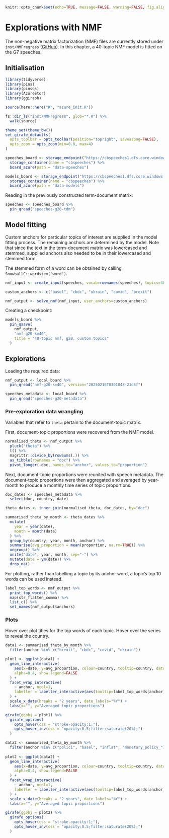 ```r
knitr::opts_chunk$set(echo=TRUE, message=FALSE, warning=FALSE, fig.align="center")
```

# Explorations with NMF

The non-negative matrix factorization (NMF) files are currently stored under
`inst/NMFregress` ([GitHub](https://github.com/iamdavecampbell/NMFregress)). In this chapter, a
40-topic NMF model is fitted on the G7 speeches.

## Initialisation

```r
library(tidyverse)
library(pins)
library(pinsqs)
library(AzureStor)
library(ggiraph)

source(here::here("R", "azure_init.R"))

fs::dir_ls("inst/NMFregress", glob="*.R") %>%
  walk(source)

theme_set(theme_bw())
set_girafe_defaults(
  opts_toolbar = opts_toolbar(position="topright", saveaspng=FALSE),
  opts_zoom = opts_zoom(min=0.8, max=4)
)

speeches_board <- storage_endpoint("https://cbspeeches1.dfs.core.windows.net/", token=token) %>%
  storage_container(name = "cbspeeches") %>%
  board_azure(path = "data-speeches")

models_board <- storage_endpoint("https://cbspeeches1.dfs.core.windows.net/", token=token) %>%
  storage_container(name = "cbspeeches") %>%
  board_azure(path = "data-models")
```

Reading in the previously constructed term-document matrix:

```r
speeches <- speeches_board %>%
  pin_qread("speeches-g20-tdm")
```

## Model fitting

Custom anchors for particular topics of interest are supplied in the model fitting process. The
remaining anchors are determined by the model. Note that since the text in the term-document matrix
was lowercased and stemmed, supplied anchors also needed to be in their lowercased and stemmed form.

::: {.rmdnote}

The stemmed form of a word can be obtained by calling `SnowballC::wordstem("word")`.

:::

```r
nmf_input <- create_input(speeches, vocab=rownames(speeches), topics=40)

custom_anchors <- c("basel", "cbdc", "ukrain", "covid", "brexit")

nmf_output <- solve_nmf(nmf_input, user_anchors=custom_anchors)
```

Creating a checkpoint:

```r
models_board %>%
  pin_qsave(
    nmf_output,
    "nmf-g20-k=40",
    title = "40-topic nmf, g20, custom topics"
  )
```

## Explorations

Loading the required data:

```r
nmf_output <- local_board %>%
  pin_qread("nmf-g20-k=40", version="20250216T030104Z-21d5f")
```

```r
speeches_metadata <- local_board %>%
  pin_qread("speeches-g20-metadata")
```

### Pre-exploration data wrangling

::: {.rmdnote}

Variables that refer to `theta` pertain to the document-topic matrix.

:::

First, document-topic proportions were recovered from the NMF model.

```r
normalised_theta <- nmf_output %>%
  pluck("theta") %>%
  t() %>%
  magrittr::divide_by(rowSums(.)) %>%
  as_tibble(rownames = "doc") %>%
  pivot_longer(-doc, names_to="anchor", values_to="proportion")
```

Next, document-topic proportions were reunited with speech metadata. The document-topic proportions
were then aggregated and averaged by year-month to produce a monthly time series of topic
proportions.

```r
doc_dates <- speeches_metadata %>%
  select(doc, country, date)

theta_dates <- inner_join(normalised_theta, doc_dates, by="doc")

summarised_theta_by_month <- theta_dates %>%
  mutate(
    year = year(date),
    month = month(date)
  ) %>%
  group_by(country, year, month, anchor) %>%
  summarise(avg_proportion = mean(proportion, na.rm=TRUE)) %>%
  ungroup() %>%
  unite("date", year, month, sep="-") %>%
  mutate(date = ym(date)) %>%
  drop_na()
```

For plotting, rather than labelling a topic by its anchor word, a topic's top 10 words can be used
instead.

```r
label_top_words <- nmf_output %>%
  print_top_words() %>%
  map(str_flatten_comma) %>%
  list_c() %>%
  set_names(nmf_output$anchors)
```

### Plots

::: {.rmdnote}

Hover over plot titles for the top words of each topic. Hover over the series to reveal the country.

:::

```r
data1 <- summarised_theta_by_month %>%
  filter(anchor %in% c("brexit", "cbdc", "covid", "ukrain"))

plot1 <- ggplot(data1) +
  geom_line_interactive(
    aes(x=date, y=avg_proportion, colour=country, tooltip=country, data_id=country),
    alpha=0.4, show.legend=FALSE
  ) +
  facet_wrap_interactive(
    ~ anchor, ncol=1,
    labeller = labeller_interactive(aes(tooltip=label_top_words[anchor], data_id=anchor))
  ) +
  scale_x_date(breaks = "2 years", date_labels="%Y") +
  labs(x="", y="Averaged topic proportions")

girafe(ggobj = plot1) %>%
  girafe_options(
    opts_hover(css = "stroke-opacity:1;"),
    opts_hover_inv(css = "opacity:0.5;filter:saturate(20%);")
  )
```

```r
data2 <- summarised_theta_by_month %>%
  filter(anchor %in% c("polici", "basel", "inflat", "monetary_policy_"))
  
plot2 <- ggplot(data2) +
  geom_line_interactive(
    aes(x=date, y=avg_proportion, colour=country, tooltip=country, data_id=country),
    alpha=0.4, show.legend=FALSE
  ) +
  facet_wrap_interactive(
    ~ anchor, ncol=1,
    labeller = labeller_interactive(aes(tooltip=label_top_words[anchor], data_id=anchor))
  ) +
  scale_x_date(breaks = "2 years", date_labels="%Y") +
  labs(x="", y="Averaged topic proportions")

girafe(ggobj = plot2) %>%
  girafe_options(
    opts_hover(css = "stroke-opacity:1;"),
    opts_hover_inv(css = "opacity:0.5;filter:saturate(20%);")
  )
```

